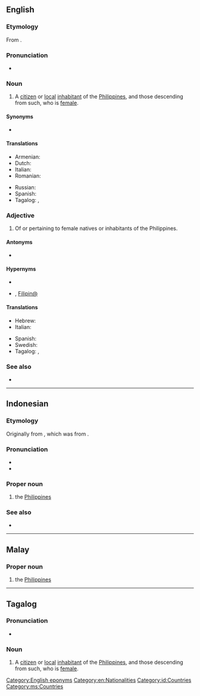 {{also|filipina}}
==English==

===Etymology===
From {{bor|en|es|filipina|g=f|pos=feminine form of {{m|es|filipino}}}}.

===Pronunciation===
* {{IPA|en|/fɪlɪˈpiːnə/}}

===Noun===
{{en-noun}}

# A [[citizen]] or [[local]] [[inhabitant]] of the [[Philippines]], and those descending from such, who is [[female]].

====Synonyms====
* {{l|en|Pinay}}

====Translations====
{{trans-top|A female native or inhabitant of the Philippines}}
* Armenian: {{t|hy|ֆիլիպինուհի}}
* Dutch: {{t+|nl|Filipijnse|f}}
* Italian: {{t|it|filippina|f}}
* Romanian: {{t+|ro|filipineză|f}}
{{trans-mid}}
* Russian: {{t+|ru|филиппинка|f}}
* Spanish: {{t+|es|filipina|f}}
* Tagalog: {{t|tl|pilipina}}, {{t|tl|pinay}}
{{trans-bottom}}

===Adjective===
{{en-adj|-}}

# Of or pertaining to female natives or inhabitants of the Philippines.

====Antonyms====
* {{l|en|Filipino}}

====Hypernyms====
* {{l|en|Philippine}}
* {{l|en|Filipino}}, [[Filipin@]]

====Translations====
{{trans-top|Of or pertaining to female natives or inhabitants of the Philippines}}
* Hebrew: {{t|he|פיליפינית|tr=filipinit}}
* Italian: {{t|it|filippina|f}} {{qualifier|not gender-specific}}
{{trans-mid}}
* Spanish: {{t+|es|filipina|f}} {{qualifier|not gender-specific}}
* Swedish: {{t+|sv|filippinsk}} {{qualifier|not gender-specific}}
* Tagalog: {{t|tl|pilipina}}, {{t|tl|pinay}}
{{trans-bottom}}

===See also===
* {{l|en|Filipino}}

[[Category:English eponyms]]
[[Category:en:Nationalities]]

----

==Indonesian==
{{wikipedia|lang=id}}

===Etymology===
Originally from {{der|id|es|Filipinas}}, which was from {{m|es|Felipe|tr=the name of a king of {{m|en|Spain}}}}.

===Pronunciation===
* {{IPA|id|[filiˈpina]|}}
* {{hyphenation|id|Fi|li|pi|na}}

===Proper noun===
{{head|id|proper noun}}

# the [[Philippines]]

===See also===
* {{list:countries of Asia/id}}

[[Category:id:Countries]]
----

==Malay==

===Proper noun===
{{head|ms|proper noun}}

# the [[Philippines]]

[[Category:ms:Countries]]

----

==Tagalog==

===Pronunciation===
* {{IPA|tl|/pi.liˈpi.na/}}

===Noun===
{{head|tl|noun|head=Filipína|masculine|Filipino}}

# A [[citizen]] or [[local]] [[inhabitant]] of the [[Philippines]], and those descending from such, who is [[female]].
#: {{syn|tl|Pilipina|Pinay}}